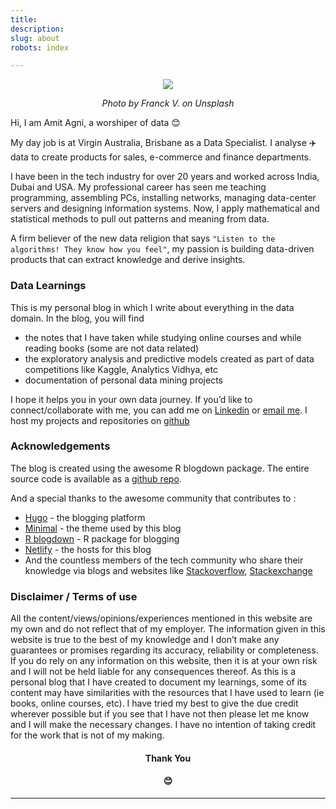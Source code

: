 ```yaml
---
title: 
description: 
slug: about
robots: index

---
```

<center>
![](/./about_files/franck-v-U3sOwViXhkY-unsplash.jpg)

<i>Photo by Franck V. on Unsplash</i>

</center>


Hi, I am Amit Agni, a worshiper of data 😊

My day job is at Virgin Australia, Brisbane as a Data Specialist. I analyse ✈️ data to create products for sales, e-commerce and finance departments. 

I have been in the tech industry for over 20 years and worked across India, Dubai and USA. My professional career has seen me teaching programming, assembling PCs, installing networks, managing data-center servers and designing information systems. Now, I apply mathematical and statistical methods to pull out patterns and meaning from data.

A firm believer of the new data religion that says `"Listen to the algorithms! They know how you feel"`, my passion is building data-driven products that can extract knowledge and derive insights.  

### Data Learnings 

This is my personal blog in which I write about everything in the data domain. In the blog, you will find  

* the notes that I have taken while studying online courses and while reading books (some are not data related)
* the exploratory analysis and predictive models created as part of data competitions like Kaggle, Analytics Vidhya, etc
* documentation of personal data mining projects 

I hope it helps you in your own data journey. If you'd like to connect/collaborate with me, you can add me on [Linkedin](https://www.linkedin.com/in/amitagni/") or [email me](mailto:amitagni2@gmail.com). I host my projects and repositories on [github](https://github.com/amit-agni/)


### Acknowledgements 

The blog is created using the awesome R blogdown package. The entire source code is available as a [github repo](https://github.com/amit-agni/datalearnings).

And a special thanks to the awesome community that contributes to :

* [Hugo](https://gohugo.io) - the blogging platform
* [Minimal](https://github.com/calintat/minimal) - the theme used by this blog
* [R blogdown](https://github.com/rstudio/blogdown) - R package for blogging
* [Netlify](https://www.netlify.com) - the hosts for this blog
* And the countless members of the tech community who share their knowledge via blogs and websites like [Stackoverflow](https://stackoverflow.com), [Stackexchange](https://stats.stackexchange.com) 


### Disclaimer / Terms of use
All the content/views/opinions/experiences mentioned in this website are my own and do not reflect that of my employer. The information given in this website is true to the best of my knowledge and I don't make any guarantees or promises regarding its accuracy, reliability or completeness. If you do rely on any information on this website, then it is at your own risk and I will not be held liable for any consequences thereof.
As this is a personal blog that I have created to document my learnings, some of its content may have similarities with the resources that I have used to learn (ie books, online courses, etc). I have tried my best to give the due credit wherever possible but if you see that I have not then please let me know and I will make the necessary changes. I have no intention of taking credit for the work that is not of my making.

<center> 
#### Thank You 
#### 😊
</center>

<hr>



